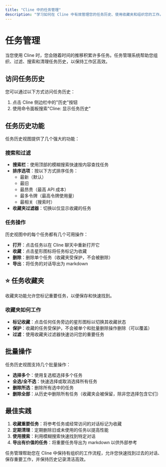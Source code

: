 ```yaml
---
title: "Cline 中的任务管理"
description: "学习如何在 Cline 中有效管理您的任务历史、使用收藏夹和组织您的工作。"
---
```


# 任务管理

当您使用 Cline 时，您会随着时间的推移积累许多任务。任务管理系统帮助您组织、过滤、搜索和清理任务历史，以保持工作区高效。

## 访问任务历史

您可以通过以下方式访问任务历史：

1. 点击 Cline 侧边栏中的"历史"按钮
2. 使用命令面板搜索"Cline: 显示任务历史"

## 任务历史功能

任务历史视图提供了几个强大的功能：

### 搜索和过滤

-   **搜索栏**：使用顶部的模糊搜索快速按内容查找任务
-   **排序选项**：按以下方式排序任务：
    -   最新（默认）
    -   最旧
    -   最昂贵（最高 API 成本）
    -   最多令牌（最高令牌使用量）
    -   最相关（搜索时）
-   **收藏夹过滤器**：切换以仅显示收藏的任务

### 任务操作

历史视图中的每个任务都有几个可用操作：

-   **打开**：点击任务以在 Cline 聊天中重新打开它
-   **收藏**：点击星形图标将任务标记为收藏
-   **删除**：删除单个任务（收藏夹受保护，不会被删除）
-   **导出**：将任务的对话导出为 markdown

## ⭐ 任务收藏夹

收藏夹功能允许您标记重要任务，以便保存和快速找到。

### 收藏夹如何工作

-   **标记收藏**：点击任何任务旁边的星形图标以切换其收藏状态
-   **保护**：收藏的任务受保护，不会被单个和批量删除操作删除（可以覆盖）
-   **过滤**：使用收藏夹过滤器快速访问您的重要任务

## 批量操作

任务历史视图支持几个批量操作：

-   **选择多个**：使用复选框选择多个任务
-   **全选/全不选**：快速选择或取消选择所有任务
-   **删除所选**：删除所有选中的任务
-   **删除全部**：从历史中删除所有任务（收藏夹会被保留，除非您选择包含它们）

## 最佳实践

1. **收藏重要任务**：将参考任务或经常访问的对话标记为收藏
2. **定期清理**：定期删除旧或未使用的任务以提高性能
3. **使用搜索**：利用模糊搜索快速找到特定对话
4. **导出有价值的任务**：将重要任务导出为 markdown 以供外部参考

任务管理帮助您在 Cline 中保持有组织的工作流程，允许您快速找到过去的对话、保存重要工作，并保持历史记录清洁高效。
